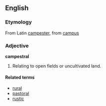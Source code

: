 ==English==
===Etymology===
From Latin [[campester]], from [[campus]]

===Adjective===
'''campestral'''
#Relating to open fields or uncultivated land.

====Related terms====
*[[rural]]
*[[pastoral]]
*[[rustic]]